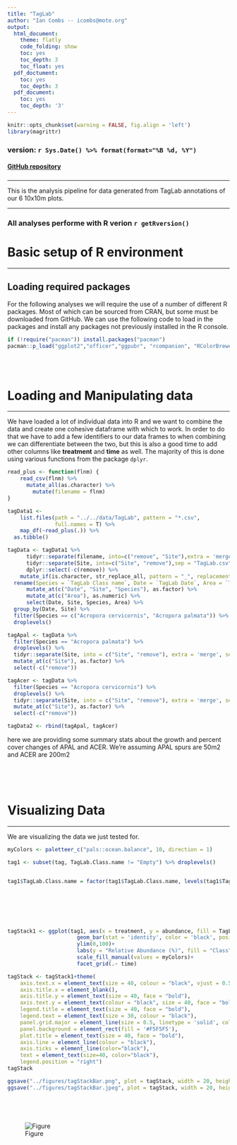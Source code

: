 ```yaml
---
title: "TagLab"
author: "Ian Combs -- icombs@mote.org"
output:
  html_document:
    theme: flatly
    code_folding: show
    toc: yes
    toc_depth: 3
    toc_float: yes
  pdf_doctument:
    toc: yes
    toc_depth: 3
  pdf_document:
    toc: yes
    toc_depth: '3'
---
```


```r
knitr::opts_chunk$set(warning = FALSE, fig.align = 'left')
library(magrittr)
```

### version: `r Sys.Date() %>% format(format="%B %d, %Y")`

<!-- this is where the DOI would go  [![DOI](https://zenodo.org/badge/DOI/10.5281/zenodo.3675991.svg)](https://doi.org/10.5281/zenodo.3675991)
-->


#### [GitHub repository](https://github.com/icombs2017/photogrammetryNOAA.git){target="_blank"}

###
***
This is the analysis pipeline for data generated from TagLab annotations of our 6 10x10m plots.


***
### All analyses performe with R verion `r getRversion()`
# Basic setup of R environment
***
## Loading required packages

For the following analyses we will require the use of a number of different R packages. Most of which can be sourced from CRAN, but some must be downloaded from GitHub. We can use the following code to load in the packages and install any packages not previously installed in the R console. 

```r
if (!require("pacman")) install.packages("pacman")
pacman::p_load("ggplot2","officer","ggpubr", "rcompanion", "RColorBrewer", "patchwork", "magrittr","reshape2", "stringr", "plyr", "dplyr", "flextable", "tidyr", "tibble", "vegan", "paletteer")
```


<br><br> 

# Loading and Manipulating data
***

We have loaded a lot of individual data into R and we want to combine the data and create one cohesive dataframe with which to work. In order to do that we have to add a few identifiers to our data frames to when combining we can differentiate between the two, but this is also a good time to add other columns like **treatment** and **time** as well. The majority of this is done using various functions from the package `dplyr`. 

```r
read_plus <- function(flnm) {
    read_csv(flnm) %>% 
      mutate_all(as.character) %>% 
        mutate(filename = flnm)
}

tagData1 <-
    list.files(path = "../../data/TagLab", pattern = "*.csv", 
               full.names = T) %>% 
    map_df(~read_plus(.)) %>% 
  as.tibble()

tagData <- tagData1 %>% 
      tidyr::separate(filename, into=c("remove", "Site"),extra = 'merge',sep = 18) %>%
      tidyr::separate(Site, into=c("Site", "remove"),sep = "TagLab.csv") %>% 
      dplyr::select(-c(remove)) %>%
    mutate_if(is.character, str_replace_all, pattern = "_", replacement = "-") %>%
  rename(Species = `TagLab Class name`, Date = `TagLab Date`, Area = `TagLab Area`) %>% 
      mutate_at(c("Date", "Site", "Species"), as.factor) %>% 
      mutate_at(c("Area"), as.numeric) %>%
      select(Date, Site, Species, Area) %>% 
  group_by(Date, Site) %>% 
  filter(Species == c("Acropora cervicornis", "Acropora palmata")) %>% 
  droplevels()

tagApal <- tagData %>% 
  filter(Species == "Acropora palmata") %>% 
  droplevels() %>% 
  tidyr::separate(Site, into = c("Site", "remove"), extra = 'merge', sep = 7) %>% 
  mutate_at(c("Site"), as.factor) %>% 
  select(-c("remove"))

tagAcer <- tagData %>% 
  filter(Species == "Acropora cervicornis") %>% 
  droplevels() %>% 
  tidyr::separate(Site, into = c("Site", "remove"), extra = 'merge', sep = 5) %>% 
  mutate_at(c("Site"), as.factor) %>% 
  select(-c("remove"))

tagData2 <- rbind(tagApal, tagAcer)


```

here we are providing some summary stats about the growth and percent cover changes of APAL and ACER. We're assuming APAL spurs are 50m2 and ACER are 200m2


```r






```


<br><br>

# Visualizing Data
***
We are visualizing the data we just tested for. 

```r

myColors <- paletteer_c("pals::ocean.balance", 10, direction = 1)

tag1 <- subset(tag, TagLab.Class.name != "Empty") %>% droplevels()


tag1$TagLab.Class.name = factor(tag1$TagLab.Class.name, levels(tag1$TagLab.Class.name)[c(6,4,1,3,7,2,8,9,5,10)])







tagStack1 <- ggplot(tag1, aes(x = treatment, y = abundance, fill = TagLab.Class.name))+
                      geom_bar(stat = 'identity', color = 'black', position = position_stack(reverse = TRUE), alpha = 0.8)+
                      ylim(0,100)+
                      labs(y = "Relative Abundance (%)", fill = "Class", title = "Relative Species Abundance")+
                      scale_fill_manual(values = myColors)+
                      facet_grid(.~ time)

tagStack <- tagStack1+theme(
    axis.text.x = element_text(size = 40, colour = "black", vjust = 0.5, hjust = 0.5, face= "bold"), 
    axis.title.x = element_blank(),
    axis.title.y = element_text(size = 40, face = "bold"), 
    axis.text.y = element_text(colour = "black", size = 40, face = "bold"),
    legend.title = element_text(size = 40, face = "bold"), 
    legend.text = element_text(size = 30, colour = "black"), 
    panel.grid.major = element_line(size = 0.5, linetype = 'solid', colour = "white"),
    panel.background = element_rect(fill = '#F5F5F5'), 
    plot.title = element_text(size = 40, face = "bold"), 
    axis.line = element_line(colour = "black"), 
    axis.ticks = element_line(color="black"), 
    text = element_text(size=40, color="black"), 
    legend.position = "right")
tagStack

ggsave("../figures/tagStackBar.png", plot = tagStack, width = 20, height = 15, units = 'in', dpi = 600)
ggsave("../figures/tagStackBar.jpeg", plot = tagStack, width = 20, height = 15, units = "in", dpi = 600)






```
![Figure](../figures/tagStackBar.png)


